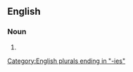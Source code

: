 ==English==

===Noun===
{{head|en|noun form}}

# {{plural of|en|oneirology}}

[[Category:English plurals ending in "-ies"]]